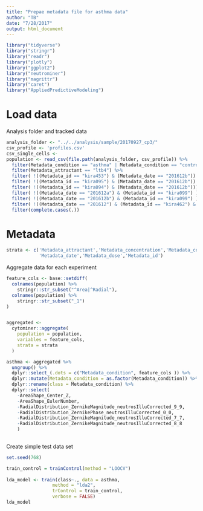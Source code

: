 ```yaml
---
title: "Prepae metadata file for asthma data"
author: "TB"
date: "7/28/2017"
output: html_document
---
```

```r
library("tidyverse")
library("stringr")
library("readr")
library("plotly")
library("ggplot2")
library("neutrominer")
library("magrittr")
library("caret")
library("AppliedPredictiveModeling")
```

# Load data
Analysis folder and tracked data 
```r
analysis_folder <- "../../analysis/sample/20170927_cp3/"
csv_profile <- 'profiles.csv'
csv_single_cells <- 
population <- read_csv(file.path(analysis_folder, csv_profile)) %>% 
  filter(Metadata_condition == "asthma" | Metadata_condition == "control-asthma") %>%
  filter(Metadata_attractant == "ltb4") %>%
  filter( !((Metadata_id == "kira453") & (Metadata_date == "201612b")) ) %>%
  filter( !((Metadata_id == "kira095") & (Metadata_date == "201612b")) ) %>%
  filter( !((Metadata_id == "kira094") & (Metadata_date == "201612b"))) %>%
  filter( !((Metadata_date == "201612a") & (Metadata_id == "kira099") ) ) %>%
  filter( !((Metadata_date == "201612b") & (Metadata_id == "kira099") ) ) %>%
  filter( !((Metadata_date == "201612") & (Metadata_id == "kira462") & (Metadata_concentration == "1ul") ) ) %>%
  filter(complete.cases(.))
```
# Metadata 
```r
strata <- c('Metadata_attractant','Metadata_concentration','Metadata_condition',
            'Metadata_date','Metadata_dose','Metadata_id')
```


Aggregate data for each experiment
```r
feature_cols <- base::setdiff(
  colnames(population) %>%
    stringr::str_subset("^Area|^Radial"),
  colnames(population) %>%
    stringr::str_subset("_1")
)


aggregated <-
  cytominer::aggregate(
    population = population,
    variables = feature_cols,
    strata = strata
  )
```

```r
asthma <- aggregated %>% 
  ungroup() %>%
  dplyr::select_(.dots = c("Metadata_condition", feature_cols )) %>%
  dplyr::mutate(Metadata_condition = as.factor(Metadata_condition)) %>%
  dplyr::rename(class = Metadata_condition) %>%
  dplyr::select(
    -AreaShape_Center_Z, 
    -AreaShape_EulerNumber, 
    -RadialDistribution_ZernikeMagnitude_neutrosIlluCorrected_9_9, 
    -RadialDistribution_ZernikePhase_neutrosIlluCorrected_0_0, 
    -RadialDistribution_ZernikeMagnitude_neutrosIlluCorrected_7_7,
    -RadialDistribution_ZernikeMagnitude_neutrosIlluCorrected_8_8
    )
  
```
Create simple test data set 
```r
set.seed(768)

train_control = trainControl(method = "LOOCV")
  
lda_model <- train(class~., data = asthma, 
                 method = "lda2", 
                 trControl = train_control,
                 verbose = FALSE)
lda_model
```
